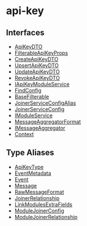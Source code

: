 
# api-key

## Interfaces

- [ApiKeyDTO](../../api_key/interfaces/api_key.ApiKeyDTO/page.mdx)
- [FilterableApiKeyProps](../../api_key/interfaces/api_key.FilterableApiKeyProps/page.mdx)
- [CreateApiKeyDTO](../../api_key/interfaces/api_key.CreateApiKeyDTO/page.mdx)
- [UpsertApiKeyDTO](../../api_key/interfaces/api_key.UpsertApiKeyDTO/page.mdx)
- [UpdateApiKeyDTO](../../api_key/interfaces/api_key.UpdateApiKeyDTO/page.mdx)
- [RevokeApiKeyDTO](../../api_key/interfaces/api_key.RevokeApiKeyDTO/page.mdx)
- [IApiKeyModuleService](../../api_key/interfaces/api_key.IApiKeyModuleService/page.mdx)
- [FindConfig](../../api_key/interfaces/api_key.FindConfig/page.mdx)
- [BaseFilterable](../../api_key/interfaces/api_key.BaseFilterable/page.mdx)
- [JoinerServiceConfigAlias](../../api_key/interfaces/api_key.JoinerServiceConfigAlias/page.mdx)
- [JoinerServiceConfig](../../api_key/interfaces/api_key.JoinerServiceConfig/page.mdx)
- [IModuleService](../../api_key/interfaces/api_key.IModuleService/page.mdx)
- [MessageAggregatorFormat](../../api_key/interfaces/api_key.MessageAggregatorFormat/page.mdx)
- [IMessageAggregator](../../api_key/interfaces/api_key.IMessageAggregator/page.mdx)
- [Context](../../api_key/interfaces/api_key.Context/page.mdx)

## Type Aliases

- [ApiKeyType](../../api_key/types/api_key.ApiKeyType/page.mdx)
- [EventMetadata](../../api_key/types/api_key.EventMetadata/page.mdx)
- [Event](../../api_key/types/api_key.Event/page.mdx)
- [Message](../../api_key/types/api_key.Message/page.mdx)
- [RawMessageFormat](../../api_key/types/api_key.RawMessageFormat/page.mdx)
- [JoinerRelationship](../../api_key/types/api_key.JoinerRelationship/page.mdx)
- [LinkModulesExtraFields](../../api_key/types/api_key.LinkModulesExtraFields/page.mdx)
- [ModuleJoinerConfig](../../api_key/types/api_key.ModuleJoinerConfig/page.mdx)
- [ModuleJoinerRelationship](../../api_key/types/api_key.ModuleJoinerRelationship/page.mdx)

